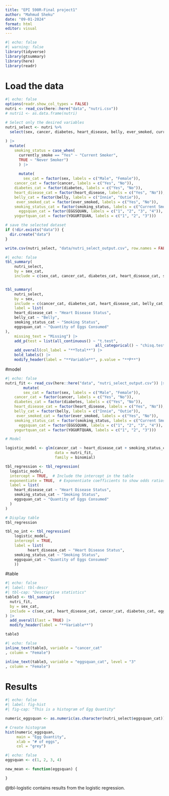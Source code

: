 ```yaml
---
title: "EPI 590R-Final project1"
author: "Mahmud Sheku"
date: "09-01-2024"
format: html
editor: visual
---
```



```r
#| echo: false
#| warning: false
library(tidyverse)
library(gtsummary)
library(here)
library(readr)

```

# Load the data
```r
#| echo: false
options(readr.show_col_types = FALSE)
nutri <- read_csv(here::here("data", "nutri.csv"))
# nutri1 <- as.data.frame(nutri)

# Select only the desired variables
nutri_select <- nutri %>%
  select(sex, cancer, diabetes, heart_disease, belly, ever_smoked, currently_smoke, smoke_often, smoke_rarely, never_smoked, EGGSQUAN, YOGURTQUAN
  
) |>
  mutate(
    smoking_status = case_when(
      currently_smoke == "Yes" ~ "Current Smoker",
      TRUE ~ "Never Smoker")
      ) |>
      
      mutate(
      	sex_cat = factor(sex, labels = c("Male", "Female")),
    cancer_cat = factor(cancer, labels = c("Yes", "No")),
    diabetes_cat = factor(diabetes, labels = c("Yes", "No")),
    heart_disease_cat = factor(heart_disease, labels = c("Yes", "No")),
    belly_cat = factor(belly, labels = c("Innie", "Outie")),
     ever_smoked_cat = factor(ever_smoked, labels = c("Yes", "No")),
    smoking_status_cat = factor(smoking_status, labels = c("Current Smoker", "Never Smoker")),
      eggsquan_cat = factor(EGGSQUAN, labels = c("1", "2", "3", "4")),
    yogurtquan_cat = factor(YOGURTQUAN, labels = c("1", "2", "3")))

# save the selected dataset
if (!dir.exists("data")) {
  dir.create("data")
}

write.csv(nutri_select, "data/nutri_select_output.csv", row.names = FALSE)


```


```r
#| echo: false
tbl_summary(
	nutri_select,
	by = sex_cat,
	include = c(sex_cat, cancer_cat, diabetes_cat, heart_disease_cat, smoking_status_cat, eggsquan_cat, yogurtquan_cat))  


tbl_summary(
	nutri_select,
	by = sex,
	include = c(cancer_cat, diabetes_cat, heart_disease_cat, belly_cat, smoking_status_cat, eggsquan_cat, yogurtquan_cat),
	label = list(
    heart_disease_cat ~ "Heart Disease Status",
    belly_cat ~ "Belly",
    smoking_status_cat ~ "Smoking Status",
    eggsquan_cat ~ "Quantity of Eggs Consumed"
),
	missing_text = "Missing") |>
	add_p(test = list(all_continuous() ~ "t.test",
										all_categorical() ~ "chisq.test")) |>
	add_overall(col_label = "**Total**") |>
	bold_labels() |>
	modify_header(label = "**Variable**", p.value = "**P**")


```

#model 
```r
#| echo: false
nutri_fit <- read_csv(here::here("data", "nutri_select_output.csv")) |>
	    mutate(
      	sex_cat = factor(sex, labels = c("Male", "Female")),
    cancer_cat = factor(cancer, labels = c("Yes", "No")),
    diabetes_cat = factor(diabetes, labels = c("Yes", "No")),
    heart_disease_cat = factor(heart_disease, labels = c("Yes", "No")),
    belly_cat = factor(belly, labels = c("Innie", "Outie")),
     ever_smoked_cat = factor(ever_smoked, labels = c("Yes", "No")),
    smoking_status_cat = factor(smoking_status, labels = c("Current Smoker", "Never Smoker")),
      eggsquan_cat = factor(EGGSQUAN, labels = c("1", "2", "3", "4")),
    yogurtquan_cat = factor(YOGURTQUAN, labels = c("1", "2", "3")))

# Model

logistic_model <- glm(cancer_cat ~ heart_disease_cat + smoking_status_cat + eggsquan_cat, 
                      data = nutri_fit, 
                      family = binomial)

tbl_regression <- tbl_regression(
  logistic_model,
  intercept = TRUE,  # Include the intercept in the table
  exponentiate = TRUE,  # Exponentiate coefficients to show odds ratios
  label = list(
    heart_disease_cat ~ "Heart Disease Status",
    smoking_status_cat ~ "Smoking Status",
    eggsquan_cat ~ "Quantity of Eggs Consumed"
  )
)

# Display table
tbl_regression

tbl_no_int <- tbl_regression(
	logistic_model,
	intercept = TRUE,
	label = list(
		  heart_disease_cat ~ "Heart Disease Status",
    smoking_status_cat ~ "Smoking Status",
    eggsquan_cat ~ "Quantity of Eggs Consumed"
	))


```

#table
```r
#| echo: false
#| label: tbl-descr
#| tbl-cap: "Descriptive statistics"
table3 <- tbl_summary(
  nutri_fit,
  by = sex_cat,
  include = c(sex_cat, heart_disease_cat, cancer_cat, diabetes_cat, eggsquan_cat)
) |>
  add_overall(last = TRUE) |>
  modify_header(label = "**Variable**")

table3
```

```r
#| echo: false
inline_text(table3, variable = "cancer_cat"
, column = "Female")

inline_text(table3, variable = "eggsquan_cat", level = "3"
, column = "Female")
```

# Results
```r
#| echo: false
#| label: fig-hist
#| fig-cap: "This is a histogram of Egg Quantity"

numeric_eggsquan <- as.numeric(as.character(nutri_select$eggsquan_cat))

# Create histogram
hist(numeric_eggsquan, 
     main = "Egg Quantity", 
     xlab = "# of eggs", 
     col = "grey")


```
```r
#| echo: false
eggsquan <- c(1, 2, 3, 4)

new_mean <- function(eggsquan) {

}


```


@tbl-logistic contains results from the logistic regression.





